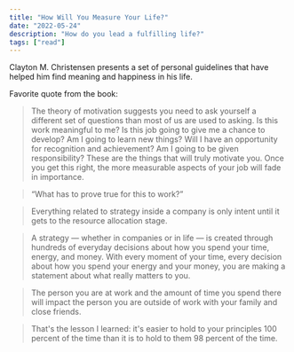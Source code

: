 ```yaml
---
title: "How Will You Measure Your Life?"
date: "2022-05-24"
description: "How do you lead a fulfilling life?"
tags: ["read"]
---
```


Clayton M. Christensen presents a set of personal guidelines that have helped him find meaning and happiness in his life.

Favorite quote from the book:

> The theory of motivation suggests you need to ask yourself a different set of questions than most of us are used to asking. Is this work meaningful to me? Is this job going to give me a chance to develop? Am I going to learn new things? Will I have an opportunity for recognition and achievement? Am I going to be given responsibility? These are the things that will truly motivate you. Once you get this right, the more measurable aspects of your job will fade in importance.

> “What has to prove true for this to work?”

> Everything related to strategy inside a company is only intent until it gets to the resource allocation stage.

> A strategy — whether in companies or in life — is created through hundreds of everyday decisions about how you spend your time, energy, and money. With every moment of your time, every decision about how you spend your energy and your money, you are making a statement about what really matters to you.

> The person you are at work and the amount of time you spend there will impact the person you are outside of work with your family and close friends.

> That's the lesson I learned: it's easier to hold to your principles 100 percent of the time than it is to hold to them 98 percent of the time.
